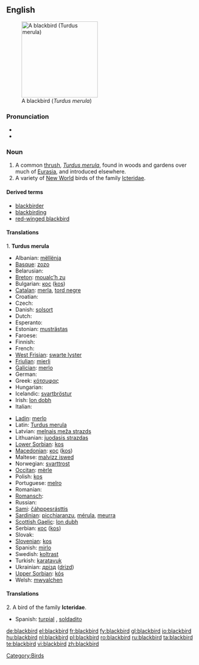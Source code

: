 {{wikipedia}}
{{wikipedia|Icterid}}
==English==
[[Image:Solsort.jpg|thumb|right|200px|A blackbird (''Turdus merula'')]]

===Pronunciation===
* {{IPA|/'blækbəɽd/}}
* {{audio|en-us-blackbird.ogg|Audio (US)}}

===Noun===
{{en-noun}}

# A common [[thrush]], ''[[Turdus merula]]'', found in woods and gardens over much of [[Eurasia]], and introduced elsewhere.
# A variety of [[New World]] birds of the family [[Icteridae]].

====Derived terms====
* [[blackbirder]]
* [[blackbirding]]
* [[red-winged blackbird]]

====Translations====
1. '''Turdus merula'''
{{top}}
* Albanian: [[mëllënja]]
* [[Basque]]: [[zozo]]
* Belarusian: {{t-|be|дрозд|sc=Cyrl|xs=Belarusian}}
* [[Breton]]: [[moualc’h zu]]
* Bulgarian: [[кос]] ([[kos]])
* [[Catalan]]: [[merla]], [[tord negre]]
* Croatian: {{t-|hr|kos}}
* Czech: {{t+|cs|kos}}
* Danish: [[solsort]] {{m}}
* Dutch: {{t+|nl|merel|m}}
* Esperanto: {{t-|eo|merlo|xs=Esperanto}}
* Estonian: [[musträstas]]
* Faroese: {{t-|fo|kvørkveggja|xs=Faroese}}
* Finnish: {{t-|fi|mustarastas}}
* French: {{t+|fr|merle|m}}
* [[West Frisian]]: [[swarte lyster]]
* [[Friulian]]: [[mierli]]
* [[Galician]]: [[merlo]]
* German: {{t+|de|Amsel|f}}
* Greek: [[κότσυφας]] '' ''
* Hungarian: {{t+|hu|feketerigó}}
* Icelandic: [[svartþröstur]]
* Irish: [[lon dobh]]
* Italian: {{t+|it|merlo|m}}
{{mid}}
* [[Ladin]]: [[merlo]]
* Latin: [[Turdus merula]] '' ''
* Latvian: [[melnais meža strazds]]
* Lithuanian: [[juodasis strazdas]]
* [[Lower Sorbian]]: [[kos]]
* [[Macedonian]]: [[кос]] ([[kos]])
* Maltese: [[malvizz iswed]]
* Norwegian: [[svarttrost]]
* [[Occitan]]: [[mèrle]]
* Polish: [[kos]] '' ''
* Portuguese: [[melro]]
* Romanian: {{t|ro|mierla-neagră|f}}
* [[Romansch]]: {{t-|rm|merlotscha|f|xs=Romansch}}
* Russian: {{t|ru|чёрный дрозд|m|tr=čórnyj drozd|sc=Cyrl}}
* [[Sami]]: [[čáhppesrásttis]]
* [[Sardinian]]: [[picchiaranzu]], [[mérula]], [[meurra]]
* [[Scottish Gaelic]]: [[lon dubh]]
* Serbian: [[кос]] ([[kos]])
* Slovak: {{t-|sk|drozd}}
* [[Slovenian]]: [[kos]]
* Spanish: [[mirlo]] {{m}}
* Swedish: [[koltrast]]
* Turkish: [[karatavuk]]
* Ukrainian: [[дрізд]] ([[drizd]])
* [[Upper Sorbian]]: [[kós]]
* Welsh: [[mwyalchen]]
{{bottom}}

====Translations====
2. A bird of the family '''Icteridae'''.
{{top}}
{{mid}}
* Spanish: [[turpial]] {{m}}, [[soldadito]] {{m}}
{{bottom}}

[[Category:Birds]]

[[de:blackbird]]
[[el:blackbird]]
[[fr:blackbird]]
[[fy:blackbird]]
[[gl:blackbird]]
[[io:blackbird]]
[[hu:blackbird]]
[[nl:blackbird]]
[[pl:blackbird]]
[[ro:blackbird]]
[[ru:blackbird]]
[[ta:blackbird]]
[[te:blackbird]]
[[vi:blackbird]]
[[zh:blackbird]]